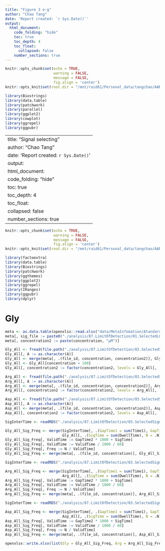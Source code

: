 ```yaml
---
title: "Figure 3 e-g"
author: "Chao Tang"
date: 'Report created: `r Sys.Date()`'
output: 
  html_document: 
    code_folding: "hide"
    toc: true
    toc_depth: 4
    toc_float: 
      collapsed: false
    number_sections: true
---
```


```r
knitr::opts_chunk$set(echo = TRUE, 
                      warning = FALSE, 
                      message = FALSE, 
                      fig.align = 'center')
knitr::opts_knit$set(root.dir = "/mnt/raid61/Personal_data/tangchao/AANanopore")
```

```r
library(Biostrings)
library(data.table)
library(patchwork)
library(parallel)
library(ggplot2)
library(cowplot)
library(ggrepel)
library(ggpubr)
```

---
title: "Signal selecting"
author: "Chao Tang"
date: 'Report created: `r Sys.Date()`'
output: 
  html_document: 
    code_folding: "hide"
    toc: true
    toc_depth: 4
    toc_float: 
      collapsed: false
    number_sections: true
---

```r
knitr::opts_chunk$set(echo = TRUE, 
                      warning = FALSE, 
                      message = FALSE, 
                      fig.align = 'center')
knitr::opts_knit$set(root.dir = "/mnt/raid61/Personal_data/tangchao/AANanopore")
```

```r
library(factoextra)
library(data.table)
library(Biostrings)
library(patchwork)
library(ggthemes)
library(ggplot2)
library(ggrepel)
library(IRanges)
library(ggpubr)
library(dplyr)
```

# Gly 

```r
meta <- as.data.table(openxlsx::read.xlsx("data/MetaInfomation/AtandardAA_LOD.xlsx", sheet = 1))
meta[, sig_file := paste0("./analysis/87.LimitOfDetection/01.SelectedL0/", file_id, ".MainL0.txt")]
meta[, concentration2 := paste(concentration, "μM")]
```

```r
Gly_All <- fread(file.path("./analysis/87.LimitOfDetection/03.SelectedSignals/Gly_euclidean_distance_knn_selected.signals.txt"), sep = "\t")
Gly_All[, A := as.character(A)]
Gly_All <- merge(meta[, .(file_id, concentration, concentration2)], Gly_All, by.x = "file_id", by.y = "A")
Gly_All <- Gly_All[concentration < 100]
Gly_All[, concentration2 := factor(concentration2, levels = Gly_All[, .N, .(concentration, concentration2)][order(concentration), concentration2])]
```

```r
Arg_All <- fread(file.path("./analysis/87.LimitOfDetection/03.SelectedSignals/Arg_euclidean_distance_knn_selected.signals.txt"), sep = "\t")
Arg_All[, A := as.character(A)]
Arg_All <- merge(meta[, .(file_id, concentration, concentration2)], Arg_All, by.x = "file_id", by.y = "A")
Arg_All[, concentration2 := factor(concentration2, levels = Arg_All[, .N, .(concentration, concentration2)][order(concentration), concentration2])]
```

```r
Asp_All <- fread(file.path("./analysis/87.LimitOfDetection/03.SelectedSignals/Asp_euclidean_distance_knn_selected.signals.txt"), sep = "\t")
Asp_All[, A := as.character(A)]
Asp_All <- merge(meta[, .(file_id, concentration, concentration2)], Asp_All, by.x = "file_id", by.y = "A")
Asp_All[, concentration2 := factor(concentration2, levels = Asp_All[, .N, .(concentration, concentration2)][order(concentration), concentration2])]
```

```r
SigInterTime <- readRDS("./analysis/87.LimitOfDetection/03.SelectedSignals/Gly_euclidean_distance_knn_selected.signals_InterTime.Rds")

Gly_All_Sig_Freq <- merge(SigInterTime[, .(GapTime1 = sum(Time1), GapTime2 = sum(Time2)), .(File)], 
                          Gly_All[, .(SigTime = sum(DwellTime), N = .N), .(file_id)], by.x = "File", by.y = "file_id")
Gly_All_Sig_Freq[, ValidTime := GapTime2 * 1000 + SigTime]
Gly_All_Sig_Freq[, ValidTime := ValidTime / 1000 / 60]
Gly_All_Sig_Freq[, Freq := N / ValidTime]
Gly_All_Sig_Freq <- merge(meta[, .(file_id, concentration)], Gly_All_Sig_Freq, by.y = "File", by.x = "file_id")
```


```r
SigInterTime <- readRDS("./analysis/87.LimitOfDetection/03.SelectedSignals/Arg_euclidean_distance_knn_selected.signals_InterTime.Rds")

Arg_All_Sig_Freq <- merge(SigInterTime[, .(GapTime1 = sum(Time1), GapTime2 = sum(Time2)), .(File)], 
                          Arg_All[, .(SigTime = sum(DwellTime), N = .N), .(file_id)], by.x = "File", by.y = "file_id")
Arg_All_Sig_Freq[, ValidTime := GapTime2 * 1000 + SigTime]
Arg_All_Sig_Freq[, ValidTime := ValidTime / 1000 / 60]
Arg_All_Sig_Freq[, Freq := N / ValidTime]
Arg_All_Sig_Freq <- merge(meta[, .(file_id, concentration)], Arg_All_Sig_Freq, by.y = "File", by.x = "file_id")
```


```r
SigInterTime <- readRDS("./analysis/87.LimitOfDetection/03.SelectedSignals/Asp_euclidean_distance_knn_selected.signals_InterTime.Rds")

Asp_All_Sig_Freq <- merge(SigInterTime[, .(GapTime1 = sum(Time1), GapTime2 = sum(Time2)), .(File)], 
                          Asp_All[, .(SigTime = sum(DwellTime), N = .N), .(file_id)], by.x = "File", by.y = "file_id")
Asp_All_Sig_Freq[, ValidTime := GapTime2 * 1000 + SigTime]
Asp_All_Sig_Freq[, ValidTime := ValidTime / 1000 / 60]
Asp_All_Sig_Freq[, Freq := N / ValidTime]
Asp_All_Sig_Freq <- merge(meta[, .(file_id, concentration)], Asp_All_Sig_Freq, by.y = "File", by.x = "file_id")
```

```r
openxlsx::write.xlsx(list(Gly = Gly_All_Sig_Freq, Arg = Arg_All_Sig_Freq, Asp = Asp_All_Sig_Freq), "./analysis/00.FigureTables/Rebuttal/Nov12/Figures/Data/Fig3E-G.xlsx")
```


